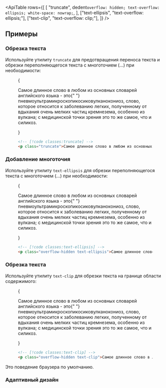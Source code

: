 

<ApiTable
  rows={[
    [
      "truncate",
      dedent`
        overflow: hidden;
        text-overflow: ellipsis;
        white-space: nowrap;
      `,
    ],
    ["text-ellipsis", "text-overflow: ellipsis;"],
    ["text-clip", "text-overflow: clip;"],
  ]}
/>

## Примеры

### Обрезка текста

Используйте утилиту `truncate` для предотвращения переноса текста и обрезки переполняющегося текста с многоточием (…) при необходимости:

<Figure>

<Example padding={false}>
  {
    <p className="mx-auto max-w-xs truncate border-x border-x-pink-400/30 py-8 text-gray-900 dark:text-gray-200">
      Самое длинное слово в любом из основных словарей английского языка - это{" "}
      <span className="font-bold">пневмоультрамикроскопикосиковулканокониоз,</span> слово, которое относится к заболеванию легких, 
      полученному от вдыхания очень мелких частиц кремнезема, особенно из вулкана; с медицинской точки зрения это то же самое, что и силикоз.
    </p>
  }
</Example>

```html
<!-- [!code classes:truncate] -->
<p class="truncate">Самое длинное слово в любом из основных...</p>
```

</Figure>

### Добавление многоточия

Используйте утилиту `text-ellipsis` для обрезки переполняющегося текста с многоточием (…) при необходимости:

<Figure>

<Example padding={false}>
  {
    <p className="mx-auto max-w-xs overflow-hidden border-x border-x-pink-400/30 py-8 text-ellipsis text-gray-900 dark:text-gray-200">
      Самое длинное слово в любом из основных словарей английского языка - это{" "}
      <span className="font-bold">пневмоультрамикроскопикосиковулканокониоз,</span> слово, которое относится к заболеванию легких, 
      полученному от вдыхания очень мелких частиц кремнезема, особенно из вулкана; с медицинской точки зрения это то же самое, что и силикоз.
    </p>
  }
</Example>

```html
<!-- [!code classes:text-ellipsis] -->
<p class="overflow-hidden text-ellipsis">Самое длинное слово в любом из основных...</p>
```

</Figure>

### Обрезка текста

Используйте утилиту `text-clip` для обрезки текста на границе области содержимого:

<Figure>

<Example padding={false}>
  {
    <p className="mx-auto max-w-xs overflow-hidden border-x border-x-pink-400/30 py-8 text-clip text-gray-900 dark:text-gray-200">
      Самое длинное слово в любом из основных словарей английского языка - это{" "}
      <span className="font-bold">пневмоультрамикроскопикосиковулканокониоз,</span> слово, которое относится к заболеванию легких, 
      полученному от вдыхания очень мелких частиц кремнезема, особенно из вулкана; с медицинской точки зрения это то же самое, что и силикоз.
    </p>
  }
</Example>

```html
<!-- [!code classes:text-clip] -->
<p class="overflow-hidden text-clip">Самое длинное слово в любом из основных...</p>
```

</Figure>

Это поведение браузера по умолчанию.

### Адаптивный дизайн

<ResponsiveDesign element="p" property="text-overflow" defaultClass="text-ellipsis" featuredClass="text-clip" />
